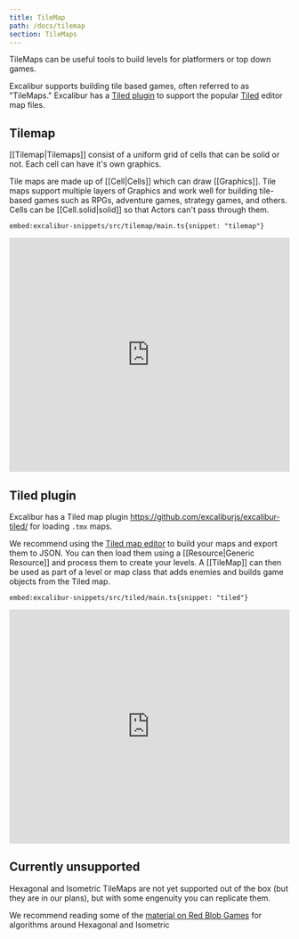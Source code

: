 ```yaml
---
title: TileMap
path: /docs/tilemap
section: TileMaps
---
```


TileMaps can be useful tools to build levels for platformers or top down games.

Excalibur supports building tile based games, often referred to as "TileMaps." Excalibur has a [Tiled plugin](https://github.com/excaliburjs/excalibur-tiled/pull/162) to support the popular [Tiled](https://www.mapeditor.org/) editor map files.

## Tilemap

[[Tilemap|Tilemaps]] consist of a uniform grid of cells that can be solid or not. Each cell can have it's own graphics.

Tile maps are made up of [[Cell|Cells]] which can draw [[Graphics]]. Tile
maps support multiple layers of Graphics and work well for building tile-based games such as RPGs,
adventure games, strategy games, and others. Cells can be [[Cell.solid|solid]] so
that Actors can't pass through them.

`embed:excalibur-snippets/src/tilemap/main.ts{snippet: "tilemap"}`

<iframe src="https://excaliburjs.com/excalibur-snippets/tilemap/"
        style="width:100%; height:420px; border:0; overflow:hidden">

</iframe>

## Tiled plugin

Excalibur has a Tiled map plugin https://github.com/excaliburjs/excalibur-tiled/ for loading `.tmx` maps.

We recommend using the [Tiled map editor](http://www.mapeditor.org/) to build your maps
and export them to JSON. You can then load them using a [[Resource|Generic Resource]]
and process them to create your levels. A [[TileMap]] can then be used as part of a
level or map class that adds enemies and builds game objects from the Tiled map.

`embed:excalibur-snippets/src/tiled/main.ts{snippet: "tiled"}`

<iframe src="https://excaliburjs.com/excalibur-snippets/tiled/"
        style="width:100%; height:420px; border:0; overflow:hidden">

</iframe>

## Currently unsupported

Hexagonal and Isometric TileMaps are not yet supported out of the box (but they are in our plans), but with some engenuity you can replicate them.

We recommend reading some of the [material on Red Blob Games](https://www.redblobgames.com/) for algorithms around Hexagonal and Isometric
